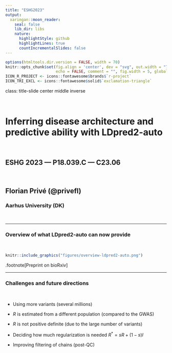 ```yaml
---
title: "ESHG2023"
output:
  xaringan::moon_reader:
    seal: false
    lib_dir: libs
    nature:
      highlightStyle: github
      highlightLines: true
      countIncrementalSlides: false
---
```


```r
options(htmltools.dir.version = FALSE, width = 70)
knitr::opts_chunk$set(fig.align = 'center', dev = "svg", out.width = "70%",
                      echo = FALSE, comment = "", fig.width = 5, global.par = TRUE)
ICON_R_PROJECT <- icons::fontawesome$brands$`r-project`
ICON_TRI_EXCL <- icons::fontawesome$solid$`exclamation-triangle`
```

class: title-slide center middle inverse

<br>

# Inferring disease architecture and predictive ability with LDpred2-auto

<br>

## ESHG 2023 &mdash; P18.039.C &mdash; C23.06

<br>

## Florian Privé (@privefl) 
### Aarhus University (DK)

<br>

---

### Overview of what LDpred2-auto can now provide

<br>

```r
knitr::include_graphics("figures/overview-ldpred2-auto.png")
```

.footnote[Preprint on bioRxiv]

---

### Challenges and future directions

<br>

- Using more variants (several millions)

- $R$ is estimated from a different population (compared to the GWAS)

- $R$ is not positive definite (due to the large number of variants)

- Deciding how much regularization is needed $R^* = sR+ (1-s)I$

- Improving filtering of chains (post-QC)
